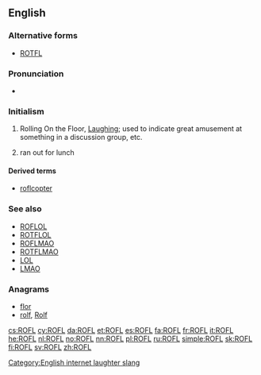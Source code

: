 ==English==

===Alternative forms===
* [[ROTFL]]

===Pronunciation===
* {{IPA|/ɑrˌoʊˌɛfˈɛl/|/rɒfl̩/|lang=en}}

===Initialism===
{{rfc-header|Initialism}}
{{head|en|initialism}}

# {{label|en|Internet slang}} Rolling On the Floor, [[laughing|Laughing]]; used to indicate great amusement at something in a discussion group, etc.
# {{label|en|rare|dated}} ran out for lunch

====Derived terms====
* [[roflcopter]]

===See also===
* [[ROFLOL]]
* [[ROTFLOL]]
* [[ROFLMAO]]
* [[ROTFLMAO]]
* [[LOL]]
* [[LMAO]]

===Anagrams===
* [[flor#English|flor]]
* [[rolf#English|rolf]], [[Rolf#English|Rolf]]

[[Category:English internet laughter slang]]

[[cs:ROFL]]
[[cy:ROFL]]
[[da:ROFL]]
[[et:ROFL]]
[[es:ROFL]]
[[fa:ROFL]]
[[fr:ROFL]]
[[it:ROFL]]
[[he:ROFL]]
[[nl:ROFL]]
[[no:ROFL]]
[[nn:ROFL]]
[[pl:ROFL]]
[[ru:ROFL]]
[[simple:ROFL]]
[[sk:ROFL]]
[[fi:ROFL]]
[[sv:ROFL]]
[[zh:ROFL]]